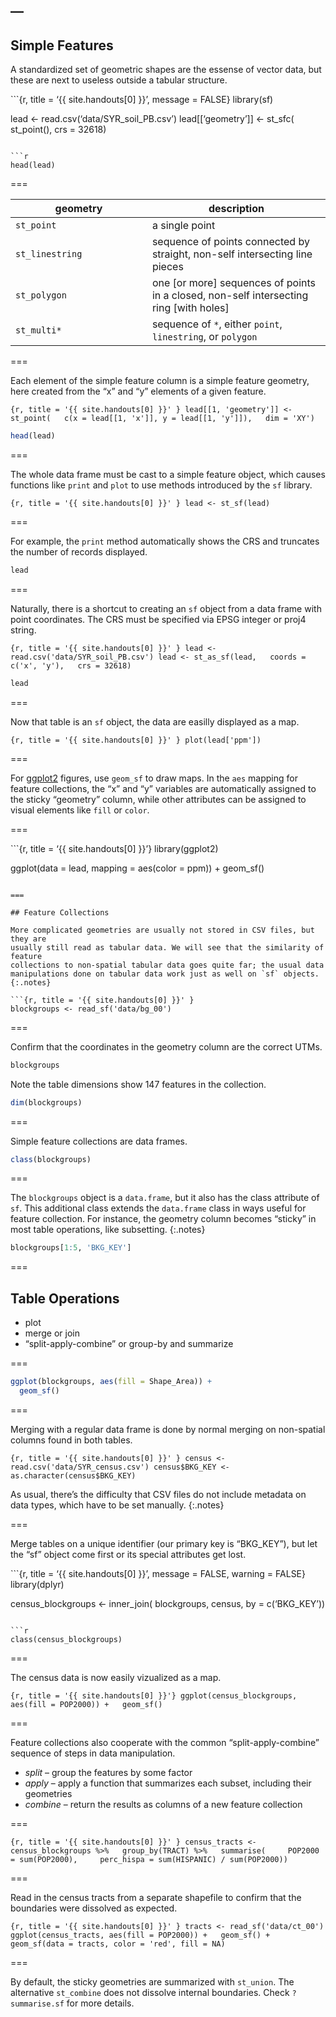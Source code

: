 ---
---

## Simple Features

A standardized set of geometric shapes are the essense of vector data, but these are next to useless outside a tabular structure.

```{r, title = '{{ site.handouts[0] }}', message = FALSE}
library(sf)

lead <- read.csv('data/SYR_soil_PB.csv')
lead[['geometry']] <- st_sfc(
  st_point(),
  crs = 32618)
```

```r
head(lead)
```

===

| geometry | description |
|----------+-------------|
| `st_point` | a single point |
| `st_linestring` | sequence of points connected by straight, non-self intersecting line pieces |
| `st_polygon` | one [or more] sequences of points in a closed, non-self intersecting ring [with holes] |
| `st_multi*` | sequence of `*`, either `point`, `linestring`, or `polygon` |

===

Each element of the simple feature column is a simple feature geometry, here
created from the "x" and "y" elements of a given feature.

```{r, title = '{{ site.handouts[0] }}' }
lead[[1, 'geometry']] <- st_point(
  c(x = lead[[1, 'x']], y = lead[[1, 'y']]),
  dim = 'XY')
```

```r
head(lead)
```

===

The whole data frame must be cast to a simple feature object, which causes
functions like `print` and `plot` to use methods introduced by the `sf` library.

```{r, title = '{{ site.handouts[0] }}' }
lead <- st_sf(lead)
```

===

For example, the `print` method automatically shows the CRS and truncates the
number of records displayed.

```r
lead
```

===

Naturally, there is a shortcut to creating an `sf` object from a data frame with
point coordinates. The CRS must be specified via EPSG integer or proj4 string.

```{r, title = '{{ site.handouts[0] }}' }
lead <- read.csv('data/SYR_soil_PB.csv')
lead <- st_as_sf(lead,
  coords = c('x', 'y'),
  crs = 32618)
```

```r
lead
```

===

Now that table is an `sf` object, the data are easilly displayed as a map.

```{r, title = '{{ site.handouts[0] }}' }
plot(lead['ppm'])
```

===

For [ggplot2]({:.rlib}) figures, use `geom_sf` to draw maps. In the `aes` mapping for feature collections, the "x" and "y" variables are automatically assigned to the sticky "geometry" column, while other attributes can be assigned to visual elements like `fill` or `color`.

===

```{r, title = '{{ site.handouts[0] }}'}
library(ggplot2)

ggplot(data = lead, mapping = aes(color = ppm)) +
  geom_sf()
```

===

## Feature Collections

More complicated geometries are usually not stored in CSV files, but they are
usually still read as tabular data. We will see that the similarity of feature
collections to non-spatial tabular data goes quite far; the usual data
manipulations done on tabular data work just as well on `sf` objects.
{:.notes}

```{r, title = '{{ site.handouts[0] }}' }
blockgroups <- read_sf('data/bg_00')
```

===

Confirm that the coordinates in the geometry column are the correct UTMs.

```r
blockgroups
```

Note the table dimensions show 147 features in the collection.

```r
dim(blockgroups)
```

===

Simple feature collections are data frames.

```r
class(blockgroups)
```

===

The `blockgroups` object is a `data.frame`, but it also has the class attribute
of `sf`. This additional class extends the `data.frame` class in ways useful for
feature collection. For instance, the geometry column becomes "sticky" in most
table operations, like subsetting.
{:.notes}

```r
blockgroups[1:5, 'BKG_KEY']
```

===

## Table Operations

- plot
- merge or join
- "split-apply-combine" or group-by and summarize

===

```r
ggplot(blockgroups, aes(fill = Shape_Area)) +
  geom_sf()
```

===

Merging with a regular data frame is done by normal merging on non-spatial columns
found in both tables.

```{r, title = '{{ site.handouts[0] }}' }
census <- read.csv('data/SYR_census.csv')
census$BKG_KEY <- as.character(census$BKG_KEY)
```

As usual, there's the difficulty that CSV files do not include metadata on data
types, which have to be set manually.
{:.notes}

===

Merge tables on a unique identifier (our primary key is "BKG_KEY"), but let the
"sf" object come first or its special attributes get lost.

```{r, title = '{{ site.handouts[0] }}', message = FALSE, warning = FALSE}
library(dplyr)

census_blockgroups <- inner_join(
  blockgroups, census,
  by = c('BKG_KEY'))
```

```r
class(census_blockgroups)
```

===

The census data is now easily vizualized as a map.

```{r, title = '{{ site.handouts[0] }}'}
ggplot(census_blockgroups, aes(fill = POP2000)) +
  geom_sf()
```

===

Feature collections also cooperate with the common "split-apply-combine" sequence of steps in data manipulation.

- *split* -- group the features by some factor
- *apply* -- apply a function that summarizes each subset, including their geometries
- *combine* -- return the results as columns of a new feature collection

===

```{r, title = '{{ site.handouts[0] }}' }
census_tracts <- census_blockgroups %>%
  group_by(TRACT) %>%
  summarise(
    POP2000 = sum(POP2000),
    perc_hispa = sum(HISPANIC) / sum(POP2000))
```

===

Read in the census tracts from a separate shapefile to confirm that the
boundaries were dissolved as expected.

```{r, title = '{{ site.handouts[0] }}' }
tracts <- read_sf('data/ct_00')
ggplot(census_tracts, aes(fill = POP2000)) +
  geom_sf() +
  geom_sf(data = tracts, color = 'red', fill = NA)
```

===

By default, the sticky geometries are summarized with `st_union`. The
alternative `st_combine` does not dissolve internal boundaries. Check
`?summarise.sf` for more details.
